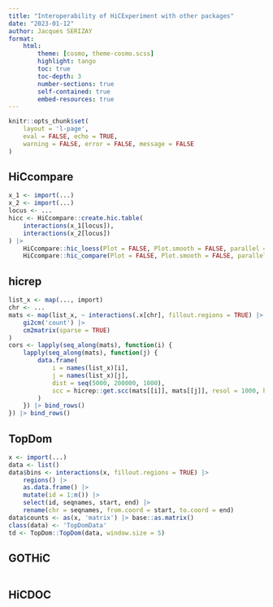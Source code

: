 ```yaml
---
title: "Interoperability of HiCExperiment with other packages"
date: "2023-01-12"
author: Jacques SERIZAY
format:
    html:
        theme: [cosmo, theme-cosmo.scss]
        highlight: tango
        toc: true
        toc-depth: 3
        number-sections: true
        self-contained: true
        embed-resources: true
---
```


```r
knitr::opts_chunk$set(
    layout = 'l-page', 
    eval = FALSE, echo = TRUE, 
    warning = FALSE, error = FALSE, message = FALSE
)
```

## HiCcompare

```r
x_1 <- import(...)
x_2 <- import(...)
locus <- ...
hicc <- HiCcompare::create.hic.table(
    interactions(x_1[locus]),
    interactions(x_2[locus])
) |> 
    HiCcompare::hic_loess(Plot = FALSE, Plot.smooth = FALSE, parallel = TRUE) |> 
    HiCcompare::hic_compare(Plot = FALSE, Plot.smooth = FALSE, parallel = TRUE)
```

## hicrep

```r
list_x <- map(..., import)
chr <- ...
mats <- map(list_x, ~ interactions(.x[chr], fillout.regions = TRUE) |> 
    gi2cm('count') |> 
    cm2matrix(sparse = TRUE)
)
cors <- lapply(seq_along(mats), function(i) {
    lapply(seq_along(mats), function(j) {
        data.frame(
            i = names(list_x)[i], 
            j = names(list_x)[j], 
            dist = seq(5000, 200000, 1000),
            scc = hicrep::get.scc(mats[[i]], mats[[j]], resol = 1000, h = 2, lbr = 5000, ubr = 200000) 
        )
    }) |> bind_rows()
}) |> bind_rows()
```

## TopDom

```r
x <- import(...)
data <- list()
data$bins <- interactions(x, fillout.regions = TRUE) |> 
    regions() |> 
    as.data.frame() |> 
    mutate(id = 1:n()) |> 
    select(id, seqnames, start, end) |>
    rename(chr = seqnames, from.coord = start, to.coord = end)
data$counts <- as(x, 'matrix') |> base::as.matrix()
class(data) <- 'TopDomData'
td <- TopDom::TopDom(data, window.size = 5)
```



## GOTHiC

```r

```

## HiCDOC

```r

```


